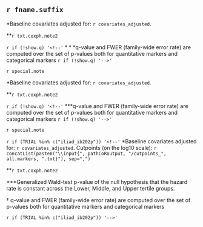 
## `r fname.suffix`

\setlength{\tabcolsep}{.5ex}
\scriptsize
  \input{`r pathCoRoutput`/CoR_univariable_poisson_pretty_`r fname.suffix`}
$\ast$Baseline covariates adjusted for: `r covariates_adjusted`.

$\ast\ast$`r txt.coxph.note2`

`r if (!show.q) '<!--'`
$\ast\ast\ast$q-value and FWER (family-wide error rate) are computed over the set of p-values both for quantitative markers and categorical markers
`r if (!show.q) '-->'`

`r special.note`


\clearpage
\setlength{\tabcolsep}{.5ex}
\scriptsize
  \input{`r pathCoRoutput`/CoR_univariable_poisson_pretty_scaled_`r fname.suffix`}
$\ast$Baseline covariates adjusted for: `r covariates_adjusted`.

$\ast\ast$`r txt.coxph.note2`


`r if (!show.q) '<!--'`
$\ast$$\ast$$\ast$q-value and FWER (family-wide error rate) are computed over the set of p-values both for quantitative markers and categorical markers
`r if (!show.q) '-->'`

`r special.note`



`r if (TRIAL %in% c("iliad_ib202p")) '<!--'`
\clearpage
\scriptsize
\input{`r paste0(pathCoRoutput, "/CoR_univariable_poisson_cat_pretty_", fname.suffix)`}
\normalsize
\vspace{-15pt}
$\ast$Baseline covariates adjusted for: `r covariates_adjusted`. Cutpoints (on the log10 scale): `r concatList(paste0("\\input{", pathCoRoutput, "/cutpoints_", all.markers, ".txt}"), sep=",")`

$\ast\ast$`r txt.coxph.note2`

$\ast\ast$$\ast$Generalized Wald-test p-value of the null hypothesis that the hazard rate is constant across the Lower, Middle, and Upper tertile groups.

$\dagger$ q-value and FWER (family-wide error rate) are computed over the set of p-values both for quantitative markers and categorical markers

`r if (TRIAL %in% c("iliad_ib202p")) '-->'`



\clearpage
\begin{table}[H]
\caption{Number of cases and non-cases in ph2 or not}
\begin{center}
  \input{`r pathCoRoutput`/tab1_`r fname.suffix`}\\
\end{center}
\end{table}


\clearpage


